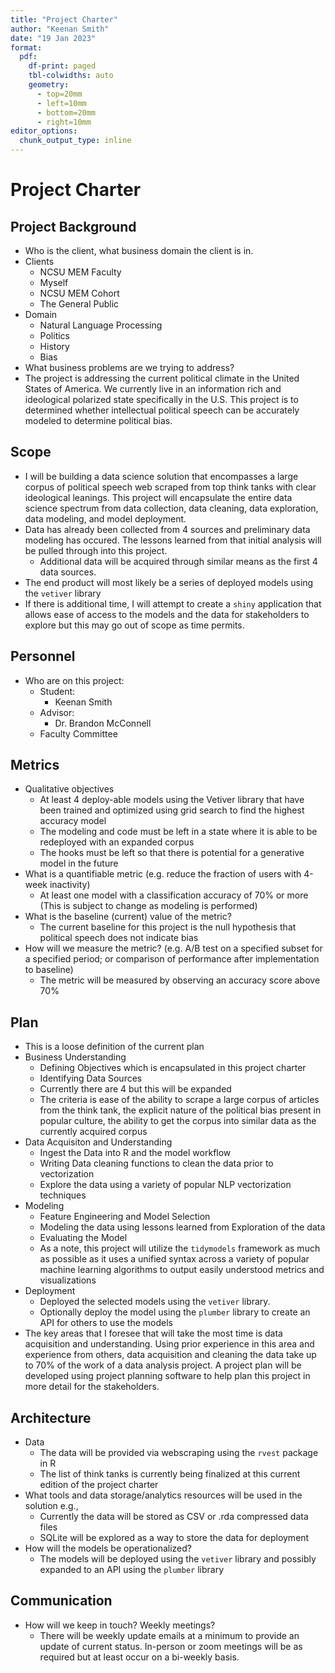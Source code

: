 ```yaml
---
title: "Project Charter"
author: "Keenan Smith"
date: "19 Jan 2023"
format:
  pdf:
    df-print: paged
    tbl-colwidths: auto
    geometry:
      - top=20mm
      - left=10mm
      - bottom=20mm
      - right=10mm
editor_options: 
  chunk_output_type: inline
---
```


# Project Charter

## Project Background

-   Who is the client, what business domain the client is in.
-   Clients
    - NCSU MEM Faculty
    - Myself
    - NCSU MEM Cohort
    - The General Public
-   Domain
    - Natural Language Processing
    - Politics
    - History
    - Bias
-   What business problems are we trying to address?
-   The project is addressing the current political climate in the United States of America. We currently live in an information rich and ideological polarized state specifically in the U.S. This project is to determined whether intellectual political speech can be accurately modeled to determine political bias.

## Scope

-   I will be building a data science solution that encompasses a large corpus of political speech web scraped from top think tanks with clear ideological leanings. This project will encapsulate the entire data science spectrum from data collection, data cleaning, data exploration, data modeling, and model deployment.
-   Data has already been collected from 4 sources and preliminary data modeling has occured. The lessons learned from that initial analysis will be pulled through into this project. 
    -   Additional data will be acquired through similar means as the first 4 data sources. 
-   The end product will most likely be a series of deployed models using the `vetiver` library
-   If there is additional time, I will attempt to create a `shiny` application that allows ease of access to the models and the data for stakeholders to explore but this may go out of scope as time permits.

## Personnel

-   Who are on this project:
    -   Student:
        -   Keenan Smith
    -   Advisor:
        -   Dr. Brandon McConnell
    -   Faculty Committee

## Metrics

-   Qualitative objectives
    -   At least 4 deploy-able models using the Vetiver library that have been trained and optimized using grid search to find the highest accuracy model
    -   The modeling and code must be left in a state where it is able to be redeployed with an expanded corpus
    -   The hooks must be left so that there is potential for a generative model in the future
-   What is a quantifiable metric (e.g. reduce the fraction of users with 4-week inactivity)
    -   At least one model with a classification accuracy of 70% or more (This is subject to change as modeling is performed)
-   What is the baseline (current) value of the metric? 
    -   The current baseline for this project is the null hypothesis that political speech does not indicate bias
-   How will we measure the metric? (e.g. A/B test on a specified subset for a specified period; or comparison of performance after implementation to baseline)
    -   The metric will be measured by observing an accuracy score above 70%

## Plan

-   This is a loose definition of the current plan
-    Business Understanding
     -   Defining Objectives which is encapsulated in this project charter
     -   Identifying Data Sources
        -   Currently there are 4 but this will be expanded
        -   The criteria is ease of the ability to scrape a large corpus of articles from the think tank, the explicit nature of the political bias present in popular culture, the ability to get the corpus into similar data as the currently acquired corpus
-   Data Acquisiton and Understanding
    -   Ingest the Data into R and the model workflow
    -   Writing Data cleaning functions to clean the data prior to vectorization
    -   Explore the data using a variety of popular NLP vectorization techniques
-   Modeling
    -   Feature Engineering and Model Selection
    -   Modeling the data using lessons learned from Exploration of the data
    -   Evaluating the Model
    -   As a note, this project will utilize the `tidymodels` framework as much as possible as it uses a unified syntax across a variety of popular machine learning algorithms to output easily understood metrics and visualizations
-   Deployment
    -   Deployed the selected models using the `vetiver` library.
    -   Optionally deploy the model using the `plumber` library to create an API for others to use the models
    
-   The key areas that I foresee that will take the most time is data acquisition and understanding. Using prior experience in this area and experience from others, data acquisition and cleaning the data take up to 70% of the work of a data analysis project. A project plan will be developed using project planning software to help plan this project in more detail for the stakeholders. 
    

## Architecture

-   Data
    -   The data will be provided via webscraping using the `rvest` package in R
    -   The list of think tanks is currently being finalized at this current edition of the project charter  
-   What tools and data storage/analytics resources will be used in the solution e.g.,
    -   Currently the data will be stored as CSV or .rda compressed data files
    -   SQLite will be explored as a way to store the data for deployment
-   How will the models be operationalized?
    -   The models will be deployed using the `vetiver` library and possibly expanded to an API using the `plumber` library

## Communication

-   How will we keep in touch? Weekly meetings?
    - There will be weekly update emails at a minimum to provide an update of current status. In-person or zoom meetings will be as required but at least occur on a bi-weekly basis.
